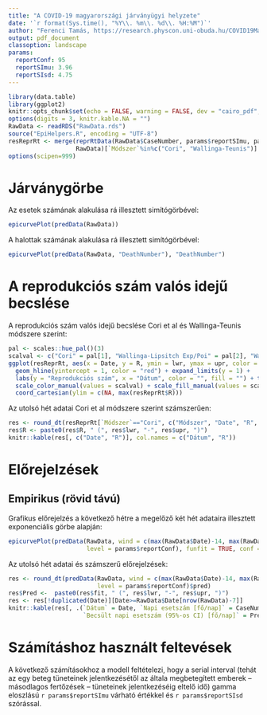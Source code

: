 ```yaml
---
title: "A COVID-19 magyarországi járványügyi helyzete"
date: '`r format(Sys.time(), "%Y\\. %m\\. %d\\. %H:%M")`'
author: "Ferenci Tamás, https://research.physcon.uni-obuda.hu/COVID19MagyarEpi/"
output: pdf_document
classoption: landscape
params:
  reportConf: 95
  reportSImu: 3.96
  reportSIsd: 4.75
---
```


```r
library(data.table)
library(ggplot2)
knitr::opts_chunk$set(echo = FALSE, warning = FALSE, dev = "cairo_pdf", fig.width = 20)
options(digits = 3, knitr.kable.NA = "")
RawData <- readRDS("RawData.rds")
source("EpiHelpers.R", encoding = "UTF-8")
resReprRt <- merge(reprRtData(RawData$CaseNumber, params$reportSImu, params$reportSIsd),
                   RawData)[`Módszer`%in%c("Cori", "Wallinga-Teunis")]
options(scipen=999)
```

# Járványgörbe

Az esetek számának alakulása rá illesztett simítógörbével:

```r
epicurvePlot(predData(RawData))
```

A halottak számának alakulása rá illesztett simítógörbével:

```r
epicurvePlot(predData(RawData, "DeathNumber"), "DeathNumber")
```

# A reprodukciós szám valós idejű becslése

A reprodukciós szám valós idejű becslése Cori et al és Wallinga-Teunis módszere szerint:

```r
pal <- scales::hue_pal()(3)
scalval <- c("Cori" = pal[1], "Wallinga-Lipsitch Exp/Poi" = pal[2], "Wallinga-Teunis" = pal[3])
ggplot(resReprRt, aes(x = Date, y = R, ymin = lwr, ymax = upr, color = `Módszer`, fill = `Módszer`)) + geom_line() +
  geom_hline(yintercept = 1, color = "red") + expand_limits(y = 1) +
  labs(y = "Reprodukciós szám", x = "Dátum", color = "", fill = "") + theme(legend.position = "bottom") +
  scale_color_manual(values = scalval) + scale_fill_manual(values = scalval) + geom_ribbon(alpha = 0.2) +
  coord_cartesian(ylim = c(NA, max(resReprRt$R)))
```

Az utolsó hét adatai Cori et al módszere szerint számszerűen:

```r
res <- round_dt(resReprRt[`Módszer`=="Cori", c("Módszer", "Date", "R", "lwr", "upr")][order(Date, decreasing = TRUE)][1:7])
res$R <- paste0(res$R, " (", res$lwr, "-", res$upr, ")")
knitr::kable(res[, c("Date", "R")], col.names = c("Dátum", "R"))
```

# Előrejelzések

## Empirikus (rövid távú)

Grafikus előrejelzés a következő hétre a megelőző két hét adataira illesztett exponenciális görbe alapján:

```r
epicurvePlot(predData(RawData, wind = c(max(RawData$Date)-14, max(RawData$Date)), projper = 7,
                      level = params$reportConf), funfit = TRUE, conf = params$reportConf)
```

Az utolsó hét adatai és számszerű előrejelzések:

```r
res <- round_dt(predData(RawData, wind = c(max(RawData$Date)-14, max(RawData$Date)), projper = 7,
                         level = params$reportConf)$pred)
res$Pred <-  paste0(res$fit, " (", res$lwr, "-", res$upr, ")")
res <- res[!duplicated(Date)][Date>=RawData$Date[nrow(RawData)-7]]
knitr::kable(res[, .(`Dátum` = Date, `Napi esetszám [fő/nap]` = CaseNumber,
                     `Becsült napi esetszám (95%-os CI) [fő/nap]` = Pred)])
```

# Számításhoz használt feltevések

A következő számításokhoz a modell feltételezi, hogy a serial interval (tehát az egy beteg tüneteinek jelentkezésétől az általa megbetegített emberek -- másodlagos fertőzések -- tüneteinek jelentkezéséig eltelő idő) gamma eloszlású `r params$reportSImu` várható értékkel és `r params$reportSIsd` szórással.

